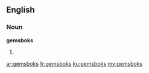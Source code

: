 ==English==

===Noun===
'''gemsboks'''

# {{plural of|gemsbok}}

[[ar:gemsboks]]
[[fr:gemsboks]]
[[ku:gemsboks]]
[[my:gemsboks]]